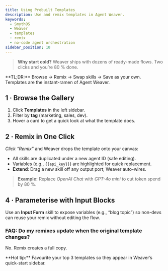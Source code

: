 ```yaml
---
title: Using Prebuilt Templates
description: Use and remix templates in Agent Weaver.
keywords:
  - SmythOS
  - Weaver
  - templates
  - remix
  - no-code agent orchestration
sidebar_position: 10
---
```


> **Why start cold?** Weaver ships with dozens of ready-made flows. Two clicks and you’re 80 % done.

<InfoCallout>
**TL;DR:** Browse → Remix → Swap skills → Save as your own. <br/>Templates are the instant-ramen of Agent Weaver.
</InfoCallout>

<Divider/>

## 1 · Browse the Gallery

1. Click **Templates** in the left sidebar.  
2. Filter by **tag** (marketing, sales, dev).  
3. Hover a card to get a quick look at what the template does.

## 2 · Remix in One Click

*Click “Remix”* and Weaver drops the template onto your canvas:

- All skills are duplicated under a new agent ID (safe editing).  
- Variables (e.g., `{{api_key}}`) are highlighted for quick replacement.
- **Extend**: Drag a new skill off any output port; Weaver auto-wires.

> **Example:** Replace *OpenAI Chat* with *GPT-4o mini* to cut token spend by 80 %.

## 4 · Parameterise with Input Blocks

Use an **Input Form** skill to expose variables (e.g., “blog topic”) so non-devs can reuse your remix without editing the flow.

<Divider/>

### FAQ: Do my remixes update when the original template changes?

No. Remix creates a full copy.

<Divider/>

<InfoCallout>
**Hot tip:** Favourite your top 3 templates so they appear in Weaver’s quick-start sidebar.
</InfoCallout>
